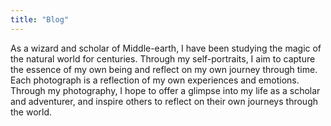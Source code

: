 ```yaml
---
title: "Blog"
---
```


As a wizard and scholar of Middle-earth, I have been studying the magic of the natural world for centuries. Through my self-portraits, I aim to capture the essence of my own being and reflect on my own journey through time. Each photograph is a reflection of my own experiences and emotions. Through my photography, I hope to offer a glimpse into my life as a scholar and adventurer, and inspire others to reflect on their own journeys through the world.

